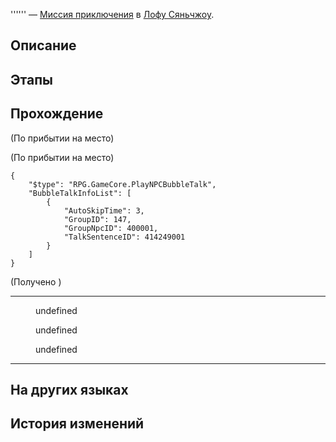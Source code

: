 {{Дополнить|Диалоги.}}
{{Миссия Инфобокс
|id              = 4040249
|Название        = 
|Изображение     = Миссия Освоения .png
|Тип             = Миссия приключения
|События         = 
|Глава           = 
|Условия         = Завершена [[Миссия Освоения]] ''[[Отважный дракон в безбрежном океане]]''
|Персонажи       = Еле дышащая робоптаха; Первопроходец; Цзянь Мин; Юнжэнь
|СтартЛокация    = Комиссия по алхимии
|Мир             = Лофу Сяньчжоу
|Локации         = Комиссия по алхимии
|Предыдущая      = 
|Следующая       = 
|Награды         = Strale*10; Кредиты*5 000
}}
'''''' — [[Миссия приключения]] в [[Лофу Сяньчжоу]].

==Описание==
{{Описание|<!--официальное описание из Перекрёстка судеб-->}}

==Этапы==


==Прохождение==
{{Дополнить}}

;(По прибытии на место)

;(По прибытии на место)
<pre>{
	"$type": "RPG.GameCore.PlayNPCBubbleTalk",
	"BubbleTalkInfoList": [
		{
			"AutoSkipTime": 3,
			"GroupID": 147,
			"GroupNpcID": 400001,
			"TalkSentenceID": 414249001
		}
	]
}</pre>
;(Получено {{Item|Документация Юнжэня|20|x=1|text=Документация Юнжэня}})
----
<!--Unknown TalkSentence: 414249030-->
<!--Unknown TalkSentence: 414249031-->
<!--Unknown TalkSentence: 414249032-->
<!--Unknown TalkSentence: 414249033-->
:{{Диалог|Стрелка}} undefined
:{{Диалог|Стрелка}} undefined
<!--Unknown TalkSentence: 414249035-->
<!--Unknown TalkSentence: 414249038-->
:{{Чёрный экран|undefined}}
:{{Чёрный экран|undefined}}
<!--Unknown TalkSentence: 414249040-->
<!--Unknown TalkSentence: 414249041-->
<!--Unknown TalkSentence: 414249042-->
<!--Unknown TalkSentence: 414249043-->
<!--Unknown TalkSentence: 414249044-->
<!--Unknown TalkSentence: 414249045-->
<!--Unknown TalkSentence: 414249046-->
<!--Unknown TalkSentence: 414249047-->
<!--Unknown TalkSentence: 414249048-->
<!--Unknown TalkSentence: 414249049-->
<!--Unknown TalkSentence: 414249050-->
<!--Unknown TalkSentence: 414249051-->
<!--Unknown TalkSentence: 414249052-->
<!--Unknown TalkSentence: 414249053-->
<!--Unknown TalkSentence: 414249054-->
<!--Unknown TalkSentence: 414249055-->
<!--Unknown TalkSentence: 414249056-->
:{{Диалог|Стрелка}} undefined
----
<!--Unknown TalkSentence: 414249058-->
<!--Unknown TalkSentence: 414249059-->
{{Диалог Конец}}

==На других языках==
{{На других языках
|en   = 
|zhs  = 
|zht  = 
|ja   = 
|ko   = 
|es   = 
|fr   = 
|ru   = 
|th   = 
|vi   = 
|de   = 
|id   = 
|pt   = 
}}

==История изменений==
{{История изменений|2.7}}
